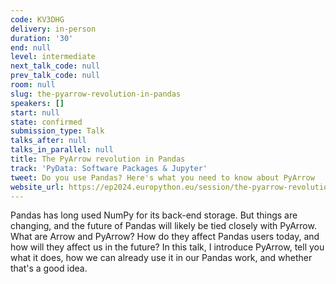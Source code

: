 ```yaml
---
code: KV3DHG
delivery: in-person
duration: '30'
end: null
level: intermediate
next_talk_code: null
prev_talk_code: null
room: null
slug: the-pyarrow-revolution-in-pandas
speakers: []
start: null
state: confirmed
submission_type: Talk
talks_after: null
talks_in_parallel: null
title: The PyArrow revolution in Pandas
track: 'PyData: Software Packages & Jupyter'
tweet: Do you use Pandas? Here's what you need to know about PyArrow
website_url: https://ep2024.europython.eu/session/the-pyarrow-revolution-in-pandas
---
```


Pandas has long used NumPy for its back-end storage. But things are changing, and the future of Pandas will likely be tied closely with PyArrow. What are Arrow and PyArrow? How do they affect Pandas users today, and how will they affect us in the future? In this talk, I introduce PyArrow, tell you what it does, how we can already use it in our Pandas work, and whether that's a good idea.

